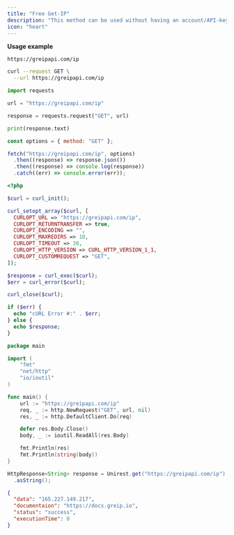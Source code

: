 ```yaml
---
title: "Free Get-IP"
description: "This method can be used without having an account/API-key in Greip. Please feel free to use it if you want to get the IP Address of your visitors/users."
icon: "heart"
---
```


**Usage example**

```
https://greipapi.com/ip
```

<RequestExample>

```bash cURL
curl --request GET \
  --url https://greipapi.com/ip
```

```python Python
import requests

url = "https://greipapi.com/ip"

response = requests.request("GET", url)

print(response.text)
```

```javascript Javascript
const options = { method: "GET" };

fetch("https://greipapi.com/ip", options)
  .then((response) => response.json())
  .then((response) => console.log(response))
  .catch((err) => console.error(err));
```

```php PHP
<?php

$curl = curl_init();

curl_setopt_array($curl, [
  CURLOPT_URL => "https://greipapi.com/ip",
  CURLOPT_RETURNTRANSFER => true,
  CURLOPT_ENCODING => "",
  CURLOPT_MAXREDIRS => 10,
  CURLOPT_TIMEOUT => 30,
  CURLOPT_HTTP_VERSION => CURL_HTTP_VERSION_1_1,
  CURLOPT_CUSTOMREQUEST => "GET",
]);

$response = curl_exec($curl);
$err = curl_error($curl);

curl_close($curl);

if ($err) {
  echo "cURL Error #:" . $err;
} else {
  echo $response;
}
```

```go Go
package main

import (
	"fmt"
	"net/http"
	"io/ioutil"
)

func main() {
	url := "https://greipapi.com/ip"
	req, _ := http.NewRequest("GET", url, nil)
	res, _ := http.DefaultClient.Do(req)

	defer res.Body.Close()
	body, _ := ioutil.ReadAll(res.Body)

	fmt.Println(res)
	fmt.Println(string(body))
}
```

```java Java
HttpResponse<String> response = Unirest.get("https://greipapi.com/ip")
  .asString();
```

</RequestExample>

<ResponseExample>

```json Success
{
  "data": "165.227.149.217",
  "documentaion": "https://docs.greip.io",
  "status": "success",
  "executionTime": 0
}
```

</ResponseExample>
